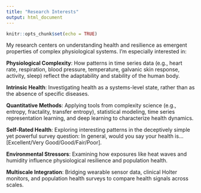```yaml
---
title: "Research Interests"
output: html_document
---
```


```r
knitr::opts_chunk$set(echo = TRUE)
```

My research centers on understanding health and resilience as emergent properties of complex physiological systems. I’m especially interested in:

**Physiological Complexity**: How patterns in time series data (e.g., heart rate, respiration, blood pressure, temperature, galvanic skin response, activity, sleep) reflect the adaptability and stability of the human body.

**Intrinsic Health**: Investigating health as a systems-level state, rather than as the absence of specific diseases.

**Quantitative Methods**: Applying tools from complexity science (e.g., entropy, fractality, transfer entropy), statistical modeling, time series representation learning, and deep learning to characterize health dynamics.

**Self-Rated Health**: Exploring interesting patterns in the deceptively simple yet powerful survey question: In general, would you say your health is... [Excellent/Very Good/Good/Fair/Poor].

**Environmental Stressors**: Examining how exposures like heat waves and humidity influence physiological resilience and population health.

**Multiscale Integration**: Bridging wearable sensor data, clinical Holter monitors, and population health surveys to compare health signals across  scales.


